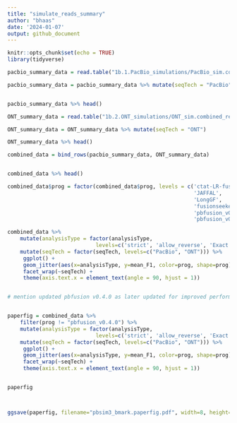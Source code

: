 ```yaml
---
title: "simulate_reads_summary"
author: "bhaas"
date: '2024-01-07'
output: github_document
---
```


```r
knitr::opts_chunk$set(echo = TRUE)
library(tidyverse)
```

```r

pacbio_summary_data = read.table("1b.1.PacBio_simulations/PacBio_sim.combined_results.tsv", header=T, sep="\t")

pacbio_summary_data = pacbio_summary_data %>% mutate(seqTech = "PacBio")


pacbio_summary_data %>% head()
```



```r

ONT_summary_data = read.table("1b.2.ONT_simulations/ONT_sim.combined_results.tsv", header=T, sep="\t")

ONT_summary_data = ONT_summary_data %>% mutate(seqTech = "ONT")

ONT_summary_data %>% head()

```


```r

combined_data = bind_rows(pacbio_summary_data, ONT_summary_data)


combined_data %>% head()
```


```r

combined_data$prog = factor(combined_data$prog, levels = c('ctat-LR-fusion.v0.12.0',
                                                           'JAFFAL',
                                                           'LongGF',
                                                           'fusionseeker_s1',
                                                           'pbfusion_v0.3.1',
                                                           'pbfusion_v0.4.0') )


```



```r

combined_data %>%
    mutate(analysisType = factor(analysisType, 
                            levels=c('strict', 'allow_reverse', 'Exact Brkpt', 'Fuzzy Brkpt') )) %>%
    mutate(seqTech = factor(seqTech, levels=c("PacBio", "ONT"))) %>%
     ggplot() +
     geom_jitter(aes(x=analysisType, y=mean_F1, color=prog, shape=prog), width=0.2, size=rel(2)) +
     facet_wrap(~seqTech) +
     theme(axis.text.x = element_text(angle = 90, hjust = 1)) 



```

```r
# mention updated pbfusion v0.4.0 as later updated for improved performance compared to earlier version.


paperfig = combined_data %>%
    filter(prog != "pbfusion_v0.4.0") %>%
    mutate(analysisType = factor(analysisType, 
                            levels=c('strict', 'allow_reverse', 'Exact Brkpt', 'Fuzzy Brkpt') )) %>%
    mutate(seqTech = factor(seqTech, levels=c("PacBio", "ONT"))) %>%
     ggplot() +
     geom_jitter(aes(x=analysisType, y=mean_F1, color=prog, shape=prog), width=0.2, size=rel(2)) +
     facet_wrap(~seqTech) +
     theme(axis.text.x = element_text(angle = 90, hjust = 1)) 


paperfig




```

```r

ggsave(paperfig, filename="pbsim3_bmark.paperfig.pdf", width=8, height=5)


```




